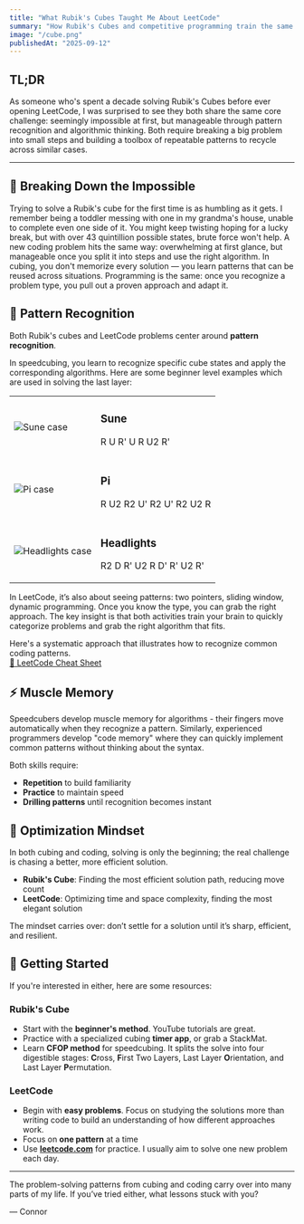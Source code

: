 ```yaml
---
title: "What Rubik's Cubes Taught Me About LeetCode"
summary: "How Rubik's Cubes and competitive programming train the same skills: pattern recognition, algorithms, and step by step problem solving."
image: "/cube.png"
publishedAt: "2025-09-12"
---
```

## TL;DR

As someone who's spent a decade solving Rubik's Cubes before ever opening LeetCode, I was surprised to see they both share the same core challenge: seemingly impossible at first, but manageable through pattern recognition and algorithmic thinking. Both require breaking a big problem into small steps and building a toolbox of repeatable patterns to recycle across similar cases.

---

## 🔨 Breaking Down the Impossible

Trying to solve a Rubik's cube for the first time is as humbling as it gets. I remember being a toddler messing with one in my grandma's house, unable to complete even one side of it. You might keep twisting hoping for a lucky break, but with over 43 quintillion possible states, brute force won't help. A new coding problem hits the same way: overwhelming at first glance, but manageable once you split it into steps and use the right algorithm. In cubing, you don't memorize every solution — you learn patterns that can be reused across situations. Programming is the same: once you recognize a problem type, you pull out a proven approach and adapt it.


## 🧩 Pattern Recognition

Both Rubik's cubes and LeetCode problems center around **pattern recognition**. 

In speedcubing, you learn to recognize specific cube states and apply the corresponding algorithms. Here are some beginner level examples which are used in solving the last layer:

<table className="w-full my-6" style={{ borderCollapse: 'collapse', border: '2px solid #374151' }}>
  <tbody>
    <tr style={{ borderBottom: '2px solid #374151', height: '120px' }}>
      <td className="w-32" style={{ borderRight: '2px solid #374151', textAlign: 'center', padding: '16px', verticalAlign: 'middle' }}>
        <img 
          src="/sune.png" 
          alt="Sune case"
          className="rounded"
          style={{ width: '80px', height: '80px', objectFit: 'cover', display: 'block', margin: '0 auto' }}
        />
      </td>
      <td style={{ padding: '16px 16px 16px 32px', verticalAlign: 'middle' }}>
        <h3 className="text-lg font-semibold m-0">Sune</h3>
        <p className="text-sm text-gray-600 m-0">R U R' U R U2 R'</p>
      </td>
    </tr>
    <tr style={{ borderBottom: '2px solid #374151', height: '120px' }}>
      <td className="w-32" style={{ borderRight: '2px solid #374151', textAlign: 'center', padding: '16px', verticalAlign: 'middle' }}>
        <img 
          src="/pi.png" 
          alt="Pi case"
          className="rounded"
          style={{ width: '80px', height: '80px', objectFit: 'cover', display: 'block', margin: '0 auto' }}
        />
      </td>
      <td style={{ padding: '16px 16px 16px 32px', verticalAlign: 'middle' }}>
        <h3 className="text-lg font-semibold m-0">Pi</h3>
        <p className="text-sm text-gray-600 m-0">R U2 R2 U' R2 U' R2 U2 R</p>
      </td>
    </tr>
    <tr style={{ height: '120px' }}>
      <td className="w-32" style={{ borderRight: '2px solid #374151', textAlign: 'center', padding: '16px', verticalAlign: 'middle' }}>
        <img 
          src="/headlights.png" 
          alt="Headlights case"
          className="rounded"
          style={{ width: '80px', height: '80px', objectFit: 'cover', display: 'block', margin: '0 auto' }}
        />
      </td>
      <td style={{ padding: '16px 16px 16px 32px', verticalAlign: 'middle' }}>
        <h3 className="text-lg font-semibold m-0">Headlights</h3>
        <p className="text-sm text-gray-600 m-0">R2 D R' U2 R D' R' U2 R'</p>
      </td>
    </tr>
  </tbody>
</table>

In LeetCode, it’s also about seeing patterns: two pointers, sliding window, dynamic programming. Once you know the type, you can grab the right approach.
The key insight is that both activities train your brain to quickly categorize problems and grab the right algorithm that fits.

<div className="mt-6 flex items-center justify-between">
  <div className="flex-1 pr-4">
    Here's a systematic approach that illustrates how to recognize common coding patterns.
  </div>
  <div className="flex-shrink-0">
    <a href="/leetcode.pdf" target="_blank" className="inline-flex items-center px-4 py-2 bg-blue-600 text-white rounded-md hover:bg-blue-700 transition-colors text-sm font-medium">
      📄 LeetCode Cheat Sheet
    </a>
  </div>
</div>

## ⚡ Muscle Memory

Speedcubers develop muscle memory for algorithms - their fingers move automatically when they recognize a pattern. Similarly, experienced programmers develop "code memory" where they can quickly implement common patterns without thinking about the syntax.

Both skills require:
- **Repetition** to build familiarity
- **Practice** to maintain speed
- **Drilling patterns** until recognition becomes instant

## 🎯 Optimization Mindset

In both cubing and coding, solving is only the beginning; the real challenge is chasing a better, more efficient solution.

- **Rubik's Cube**: Finding the most efficient solution path, reducing move count
- **LeetCode**: Optimizing time and space complexity, finding the most elegant solution

The mindset carries over: don’t settle for a solution until it’s sharp, efficient, and resilient.

## 🚀 Getting Started

If you're interested in either, here are some resources:

### Rubik's Cube
- Start with the **beginner's method**. YouTube tutorials are great.
- Practice with a specialized cubing **timer app**, or grab a StackMat.
- Learn **CFOP method** for speedcubing. It splits the solve into four digestible stages: **C**ross, **F**irst Two Layers, Last Layer **O**rientation, and Last Layer **P**ermutation.

### LeetCode
- Begin with **easy problems**. Focus on studying the solutions more than writing code to build an understanding of how different approaches work.
- Focus on **one pattern** at a time
- Use **<a href="https://leetcode.com" target="_blank" rel="noopener noreferrer">leetcode.com</a>** for practice. I usually aim to solve one new problem each day.

---

The problem-solving patterns from cubing and coding carry over into many parts of my life. If you’ve tried either, what lessons stuck with you?

— Connor
